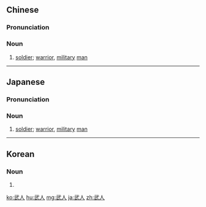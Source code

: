 ==Chinese==
{{zh-forms}}

===Pronunciation===
{{zh-pron
|m=wǔrén
|cat=n
}}

===Noun===
{{zh-noun}}

# [[soldier]]; [[warrior]], [[military]] [[man]]

----

==Japanese==
{{ja-kanjitab|ぶ|じん|yomi=o}}

===Pronunciation===
{{ja-pron|ぶじん|y=o}}

===Noun===
{{ja-noun|ぶじん}}

# [[soldier]]; [[warrior]], [[military]] [[man]]

----

==Korean==
{{ko-hanjatab}}

===Noun===
{{ko-noun|hj|hangeul=무인}}

# {{hanja form of|무인|[[soldier]]; [[warrior]], [[military]] [[man]]}}

[[ko:武人]]
[[hu:武人]]
[[mg:武人]]
[[ja:武人]]
[[zh:武人]]